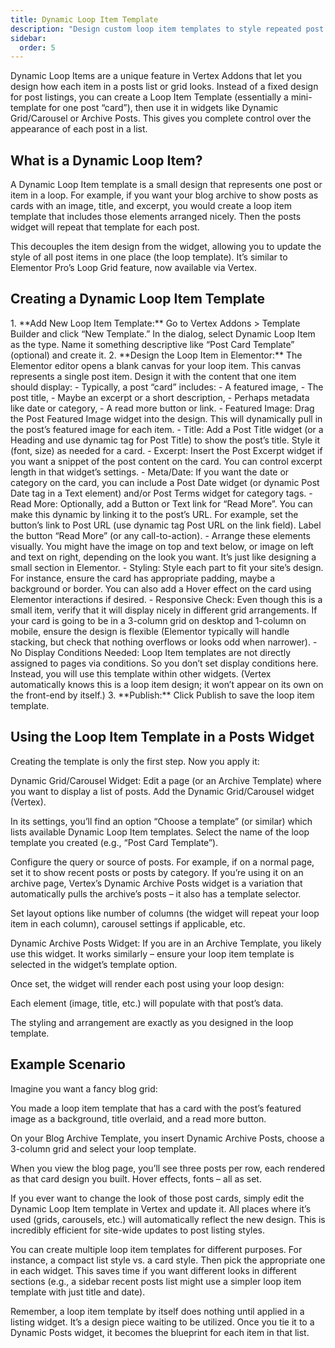 ```yaml
---
title: Dynamic Loop Item Template
description: "Design custom loop item templates to style repeated post listings (cards) and apply them in grids or carousels with Vertex."
sidebar:
  order: 5
---
```


Dynamic Loop Items are a unique feature in Vertex Addons that let you design how each item in a posts list or grid looks. Instead of a fixed design for post listings, you can create a Loop Item Template (essentially a mini-template for one post “card”), then use it in widgets like Dynamic Grid/Carousel or Archive Posts. This gives you complete control over the appearance of each post in a list.

## What is a Dynamic Loop Item?

A Dynamic Loop Item template is a small design that represents one post or item in a loop. For example, if you want your blog archive to show posts as cards with an image, title, and excerpt, you would create a loop item template that includes those elements arranged nicely. Then the posts widget will repeat that template for each post.

This decouples the item design from the widget, allowing you to update the style of all post items in one place (the loop template). It’s similar to Elementor Pro’s Loop Grid feature, now available via Vertex.

## Creating a Dynamic Loop Item Template
<Steps>
1. **Add New Loop Item Template:** Go to Vertex Addons > Template Builder and click “New Template.” In the dialog, select Dynamic Loop Item as the type. Name it something descriptive like “Post Card Template” (optional) and create it.
2. **Design the Loop Item in Elementor:** The Elementor editor opens a blank canvas for your loop item. This canvas represents a single post item. Design it with the content that one item should display:
   - Typically, a post “card” includes:
     - A featured image,
     - The post title,
     - Maybe an excerpt or a short description,
     - Perhaps metadata like date or category,
     - A read more button or link.
   - Featured Image: Drag the Post Featured Image widget into the design. This will dynamically pull in the post’s featured image for each item.
   - Title: Add a Post Title widget (or a Heading and use dynamic tag for Post Title) to show the post’s title. Style it (font, size) as needed for a card.
   - Excerpt: Insert the Post Excerpt widget if you want a snippet of the post content on the card. You can control excerpt length in that widget’s settings.
   - Meta/Date: If you want the date or category on the card, you can include a Post Date widget (or dynamic Post Date tag in a Text element) and/or Post Terms widget for category tags.
   - Read More: Optionally, add a Button or Text link for “Read More”. You can make this dynamic by linking it to the post’s URL. For example, set the button’s link to Post URL (use dynamic tag Post URL on the link field). Label the button “Read More” (or any call-to-action).
   - Arrange these elements visually. You might have the image on top and text below, or image on left and text on right, depending on the look you want. It’s just like designing a small section in Elementor.
   - Styling: Style each part to fit your site’s design. For instance, ensure the card has appropriate padding, maybe a background or border. You can also add a Hover effect on the card using Elementor interactions if desired.
   - Responsive Check: Even though this is a small item, verify that it will display nicely in different grid arrangements. If your card is going to be in a 3-column grid on desktop and 1-column on mobile, ensure the design is flexible (Elementor typically will handle stacking, but check that nothing overflows or looks odd when narrower).
   - No Display Conditions Needed: Loop Item templates are not directly assigned to pages via conditions. So you don’t set display conditions here. Instead, you will use this template within other widgets. (Vertex automatically knows this is a loop item design; it won’t appear on its own on the front-end by itself.)
3. **Publish:** Click Publish to save the loop item template.

</Steps>

## Using the Loop Item Template in a Posts Widget

Creating the template is only the first step. Now you apply it:

Dynamic Grid/Carousel Widget: Edit a page (or an Archive Template) where you want to display a list of posts. Add the Dynamic Grid/Carousel widget (Vertex).

In its settings, you’ll find an option “Choose a template” (or similar) which lists available Dynamic Loop Item templates. Select the name of the loop template you created (e.g., “Post Card Template”).

Configure the query or source of posts. For example, if on a normal page, set it to show recent posts or posts by category. If you’re using it on an archive page, Vertex’s Dynamic Archive Posts widget is a variation that automatically pulls the archive’s posts – it also has a template selector.

Set layout options like number of columns (the widget will repeat your loop item in each column), carousel settings if applicable, etc.

Dynamic Archive Posts Widget: If you are in an Archive Template, you likely use this widget. It works similarly – ensure your loop item template is selected in the widget’s template option.

Once set, the widget will render each post using your loop design:

Each element (image, title, etc.) will populate with that post’s data.

The styling and arrangement are exactly as you designed in the loop template.

## Example Scenario

Imagine you want a fancy blog grid:

You made a loop item template that has a card with the post’s featured image as a background, title overlaid, and a read more button.

On your Blog Archive Template, you insert Dynamic Archive Posts, choose a 3-column grid and select your loop template.

When you view the blog page, you’ll see three posts per row, each rendered as that card design you built. Hover effects, fonts – all as set.

If you ever want to change the look of those post cards, simply edit the Dynamic Loop Item template in Vertex and update it. All places where it’s used (grids, carousels, etc.) will automatically reflect the new design. This is incredibly efficient for site-wide updates to post listing styles.

<Aside type="tip">You can create multiple loop item templates for different purposes. For instance, a compact list style vs. a card style. Then pick the appropriate one in each widget. This saves time if you want different looks in different sections (e.g., a sidebar recent posts list might use a simpler loop item template with just title and date).</Aside>

Remember, a loop item template by itself does nothing until applied in a listing widget. It’s a design piece waiting to be utilized. Once you tie it to a Dynamic Posts widget, it becomes the blueprint for each item in that list.
